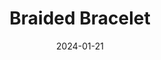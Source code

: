 ---
title: Braided Bracelet 
date: '2024-01-21'
tags: ['Metal Crafting', 'Jewelry']
draft: false
layout: PostBanner
images: ['/static/images/braided-copper-silver-bracelet.jpg']
summary: I braided a bracelet out of copper and silver wire.
---